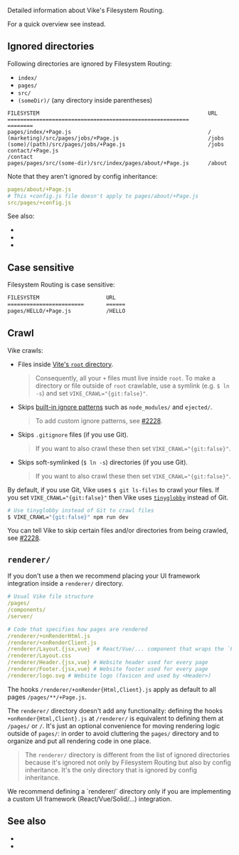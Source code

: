 
Detailed information about Vike's Filesystem Routing.

For a quick overview see <Link href="/routing#filesystem-routing" doNotInferSectionTitle /> instead.

## Ignored directories

Following directories are ignored by Filesystem Routing:
 - `index/`
 - `pages/`
 - `src/`
 - `(someDir)/` (any directory inside parentheses)

```
FILESYSTEM                                                     URL
=========================================================      ========
pages/index/+Page.js                                           /
(marketing)/src/pages/jobs/+Page.js                            /jobs
(some)/(path)/src/pages/jobs/+Page.js                          /jobs
contact/+Page.js                                               /contact
pages/pages/src/(some-dir)/src/index/pages/about/+Page.js      /about
```

Note that they aren't ignored by <Link href="/config#inheritance">config inheritance</Link>:

```yaml
pages/about/+Page.js
# This +config.js file doesn't apply to pages/about/+Page.js
src/pages/+config.js
```

See also:
 - <Link href="/routing#groups" />
 - <Link href="/routing#src" doNotInferSectionTitle />
 - <Link href="/routing#domain-driven-file-structure" />


## Case sensitive

Filesystem Routing is case sensitive:

```bash
FILESYSTEM                     URL
========================       ======
pages/HELLO/+Page.js           /HELLO
```


## Crawl

Vike crawls:
- Files inside [Vite's `root` directory](https://vitejs.dev/config/shared-options.html#root).
  > Consequently, all your <Link href="/config#files">`+` files</Link> must live inside `root`.
  > To make a directory or file outside of `root` crawlable, use a symlink (e.g. `$ ln -s`) and set `VIKE_CRAWL="{git:false}"`.
- Skips [built-in ignore patterns](https://github.com/vikejs/vike/blob/main/packages/vike/node/vite/shared/resolveVikeConfigInternal/crawlPlusFiles/ignorePatternsBuiltIn.ts) such as `node_modules/` and `ejected/`.
  > To add custom ignore patterns, see [#2228](https://github.com/vikejs/vike/issues/2228).
- Skips `.gitignore` files (if you use Git).
  > If you want to also crawl these then set `VIKE_CRAWL="{git:false}"`.
- Skips soft-symlinked (`$ ln -s`) directories (if you use Git).
  > If you want to also crawl these then set `VIKE_CRAWL="{git:false}"`.

By default, if you use Git, Vike uses `$ git ls-files` to crawl your files. If you set `VIKE_CRAWL="{git:false}"` then Vike uses [`tinyglobby`](https://github.com/SuperchupuDev/tinyglobby) instead of Git.

```bash
# Use tinyglobby instead of Git to crawl files
$ VIKE_CRAWL="{git:false}" npm run dev
```

You can tell Vike to skip certain files and/or directories from being crawled, see [#2228](https://github.com/vikejs/vike/issues/2228).


## `renderer/`

If you don't use a <UiFrameworkExtension /> then we recommend placing your UI framework integration inside a `renderer/` directory.

```yaml
# Usual Vike file structure
/pages/
/components/
/server/

# Code that specifies how pages are rendered
/renderer/+onRenderHtml.js
/renderer/+onRenderClient.js
/renderer/Layout.{jsx,vue}  # React/Vue/... component that wraps the `Page` component
/renderer/Layout.css
/renderer/Header.{jsx,vue} # Website header used for every page
/renderer/Footer.{jsx,vue} # Website footer used for every page
/renderer/logo.svg # Website logo (favicon and used by <Header>)
```

The hooks `/renderer/+onRender{Html,Client}.js` apply as default to all pages `/pages/**/+Page.js`.

The `renderer/` directory doesn't add any functionality: defining the hooks `+onRender{Html,Client}.js` at `/renderer/` is equivalent to defining them at `/pages/` or `/`. It's just an optional convenience for moving rendering logic outside of `pages/`: in order to avoid cluttering the `pages/` directory and to organize and put all rendering code in one place.

> The `renderer/` directory is different from the <Link href="#ignored-directories">list of ignored directories</Link> because it's ignored not only by Filesystem Routing but also by <Link href="/config#inheritance">config inheritance</Link>. It's the only directory that is ignored by config inheritance.

<Warning>
We recommend defining a `renderer/` directory only if you are implementing a custom UI framework (React/Vue/Solid/...) integration.
</Warning>


## See also

 - <Link href="/routing" />
 - <Link href="/filesystemRoutingRoot" />
